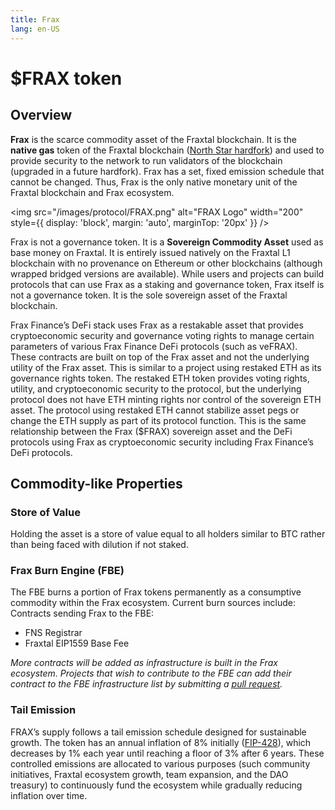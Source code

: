 ```yaml
---
title: Frax
lang: en-US
---
```




# $FRAX token

## Overview

**Frax** is the scarce commodity asset of the Fraxtal blockchain. It is the **native gas** token of the Fraxtal blockchain ([North Star hardfork](https://gov.frax.finance/t/fip-428-frax-north-star-proposal-v2/3652/17)) and used to provide security to the network to run validators of the blockchain (upgraded in a future hardfork). Frax has a set, fixed emission schedule that cannot be changed. Thus, Frax is the only native monetary unit of the Fraxtal blockchain and Frax ecosystem.

<img
  src="/images/protocol/FRAX.png"
  alt="FRAX Logo"
  width="200"
  style={{ display: 'block', margin: 'auto', marginTop: '20px' }}
/>

Frax is not a governance token. It is a **Sovereign Commodity Asset** used as base money on Fraxtal. It is entirely issued natively on the Fraxtal L1 blockchain with no provenance on Ethereum or other blockchains (although wrapped bridged versions are available). While users and projects can build protocols that can use Frax as a staking and governance token, Frax itself is not a governance token. It is the sole sovereign asset of the Fraxtal blockchain.

Frax Finance’s DeFi stack uses Frax as a restakable asset that provides cryptoeconomic security and governance voting rights to manage certain parameters of various Frax Finance DeFi protocols (such as veFRAX). These contracts are built on top of the Frax asset and not the underlying utility of the Frax asset. This is similar to a project using restaked ETH as its governance rights token. The restaked ETH token provides voting rights, utility, and cryptoeconomic security to the protocol, but the underlying protocol does not have ETH minting rights nor control of the sovereign ETH asset. The protocol using restaked ETH cannot stabilize asset pegs or change the ETH supply as part of its protocol function. This is the same relationship between the Frax ($FRAX) sovereign asset and the DeFi protocols using Frax as cryptoeconomic security including Frax Finance’s DeFi protocols.

## Commodity-like Properties

### Store of Value
Holding the asset is a store of value equal to all holders similar to BTC rather than being faced with dilution if not staked.

### Frax Burn Engine (FBE)
The FBE burns a portion of Frax tokens permanently as a consumptive commodity within the Frax ecosystem. Current burn sources include:
Contracts sending Frax to the FBE:
- FNS Registrar
- Fraxtal EIP1559 Base Fee

*More contracts will be added as infrastructure is built in the Frax ecosystem. Projects that wish to contribute to the FBE can add their contract to the FBE infrastructure list by submitting a [pull request](https://github.com/FraxFinance/docs).*

### Tail Emission
FRAX’s supply follows a tail emission schedule designed for sustainable growth. The token has an annual inflation of 8% initially ([FIP-428](https://gov.frax.finance/t/fip-428-frax-north-star-proposal-v2/3652/17)), which decreases by 1% each year until reaching a floor of 3% after 6 years. These controlled emissions are allocated to various purposes (such community initiatives, Fraxtal ecosystem growth, team expansion, and the DAO treasury) to continuously fund the ecosystem while gradually reducing inflation over time.
